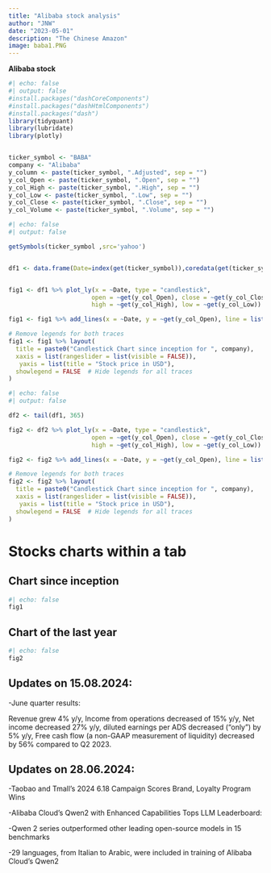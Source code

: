 ```yaml
---
title: "Alibaba stock analysis"
author: "JNW"
date: "2023-05-01"
description: "The Chinese Amazon"
image: baba1.PNG
---
```


**Alibaba stock**

```r
#| echo: false
#| output: false
#install.packages("dashCoreComponents")
#install.packages("dashHtmlComponents")
#install.packages("dash")
library(tidyquant)
library(lubridate)
library(plotly)


ticker_symbol <- "BABA"
company <- "Alibaba"
y_column <- paste(ticker_symbol, ".Adjusted", sep = "")
y_col_Open <- paste(ticker_symbol, ".Open", sep = "")
y_col_High <- paste(ticker_symbol, ".High", sep = "")
y_col_Low <- paste(ticker_symbol, ".Low", sep = "")
y_col_Close <- paste(ticker_symbol, ".Close", sep = "")
y_col_Volume <- paste(ticker_symbol, ".Volume", sep = "")


```

```r
#| echo: false
#| output: false

getSymbols(ticker_symbol ,src='yahoo')


df1 <- data.frame(Date=index(get(ticker_symbol)),coredata(get(ticker_symbol)))


fig1 <- df1 %>% plot_ly(x = ~Date, type = "candlestick",
                       open = ~get(y_col_Open), close = ~get(y_col_Close),
                       high = ~get(y_col_High), low = ~get(y_col_Low)) 

fig1 <- fig1 %>% add_lines(x = ~Date, y = ~get(y_col_Open), line = list(color = 'black', width = 0.2), inherit = FALSE)

# Remove legends for both traces
fig1 <- fig1 %>% layout(
  title = paste0("Candlestick Chart since inception for ", company),
  xaxis = list(rangeslider = list(visible = FALSE)),
   yaxis = list(title = "Stock price in USD"),
  showlegend = FALSE  # Hide legends for all traces
)


```

```r
#| echo: false
#| output: false

df2 <- tail(df1, 365)

fig2 <- df2 %>% plot_ly(x = ~Date, type = "candlestick",
                       open = ~get(y_col_Open), close = ~get(y_col_Close),
                       high = ~get(y_col_High), low = ~get(y_col_Low)) 

fig2 <- fig2 %>% add_lines(x = ~Date, y = ~get(y_col_Open), line = list(color = 'black', width = 0.2), inherit = FALSE)

# Remove legends for both traces
fig2 <- fig2 %>% layout(
  title = paste0("Candlestick Chart since inception for ", company),
  xaxis = list(rangeslider = list(visible = FALSE)),
   yaxis = list(title = "Stock price in USD"),
  showlegend = FALSE  # Hide legends for all traces
)


```

# Stocks charts within a tab

::: nav-pills
::: panel-tabset
## Chart since inception

```r
#| echo: false
fig1
```

## Chart of the last year

```r
#| echo: false
fig2
```
:::
:::




## Updates on 15.08.2024:

-June quarter results: 

Revenue grew 4% y/y, Income from operations decreased of 15% y/y, Net income decreased 27% y/y, diluted earnings per ADS decreased ("only") by 5% y/y, Free cash flow (a non-GAAP measurement of liquidity) decreased by 56% compared to Q2 2023.


## Updates on 28.06.2024:

-Taobao and Tmall's 2024 6.18 Campaign Scores Brand, Loyalty Program Wins

-Alibaba Cloud's Qwen2 with Enhanced Capabilities Tops LLM Leaderboard:

-Qwen 2 series outperformed other leading open-source models in 15 benchmarks

-29 languages, from Italian to Arabic, were included in training of Alibaba Cloud's Qwen2


